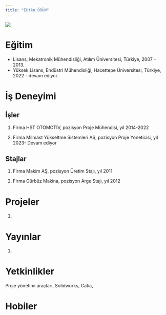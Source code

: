 ```yaml
---
title: "EUtku ÖRÜN"
---
```


![](/assets/images/vesikalik.jpeg){fig-align="center"}

# Eğitim

-   Lisans, Mekatronik Mühendisliği, Atılım Üniversitesi, Türkiye, 2007 - 2013.
-   Yüksek Lisans, Endüstri Mühendisliği, Hacettepe Üniversitesi, Türkiye, 2022 - devam ediyor.

# İş Deneyimi

## İşler

1.  Firma HST OTOMOTİV, pozisyon Proje Mühendisi, yıl 2014-2022

2.  Firma Milmast Yükseltme Sistemleri AŞ, pozisyon Proje Yöneticisi, yıl 2023- Devam ediyor

## Stajlar

1.  Firma Makim AŞ, pozisyon Üretim Stajı, yıl 2011

2.  Firma Gürbüz Makina, pozisyon Arge Stajı, yıl 2012

# Projeler

1.  

# Yayınlar

1.

# Yetkinlikler

Proje yönetimi araçları, Solidworks, Catia,

# Hobiler
